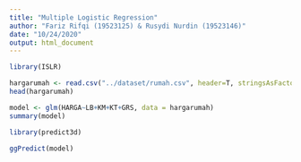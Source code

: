 ---
title: "Multiple Logistic Regression"
author: "Fariz Rifqi (19523125) & Rusydi Nurdin (19523146)"
date: "10/24/2020"
output: html_document
---


```{r}
library(ISLR)
```
```{r}
hargarumah <- read.csv("../dataset/rumah.csv", header=T, stringsAsFactors=T)
head(hargarumah)
```

```{r}
model <- glm(HARGA~LB+KM+KT+GRS, data = hargarumah)
summary(model)
```

```{r}
library(predict3d)
```

```{r}
ggPredict(model)
```



